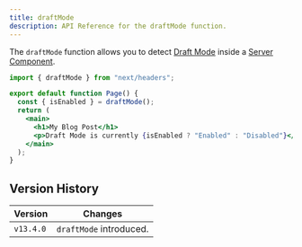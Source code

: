 ```yaml
---
title: draftMode
description: API Reference for the draftMode function.
---
```


The `draftMode` function allows you to detect [Draft Mode](/docs/content/app/building-your-application/configuring/draft-mode) inside a [Server Component](/docs/content/app/building-your-application/rendering/server-components).

```jsx filename="app/page.js"
import { draftMode } from "next/headers";

export default function Page() {
  const { isEnabled } = draftMode();
  return (
    <main>
      <h1>My Blog Post</h1>
      <p>Draft Mode is currently {isEnabled ? "Enabled" : "Disabled"}</p>
    </main>
  );
}
```

## Version History

| Version   | Changes                 |
| --------- | ----------------------- |
| `v13.4.0` | `draftMode` introduced. |
